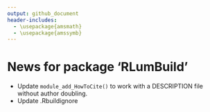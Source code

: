 ```yaml
---
output: github_document
header-includes:
  - \usepackage{amsmath}
  - \usepackage{amssymb}
---
```

  <!-- NEWS.md was auto-generated by NEWS.Rmd. Please DO NOT edit by hand!-->

# News for package 'RLumBuild'

* Update `module_add_HowToCite()` to work with a DESCRIPTION file without author doubling.
* Update .Rbuildignore